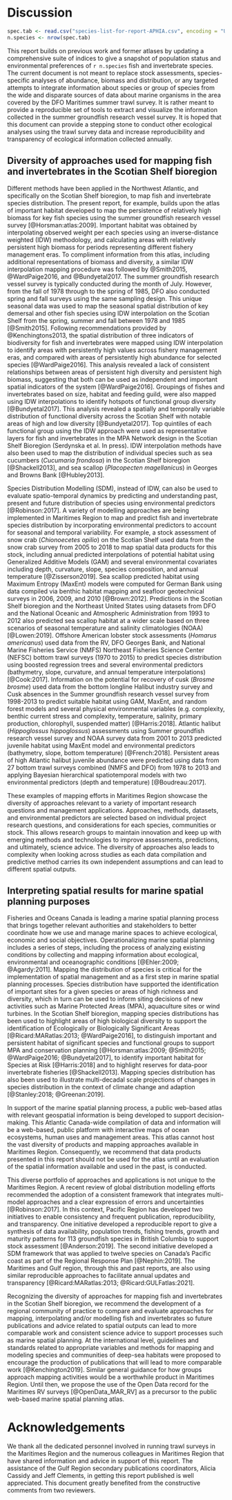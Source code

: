 # Discussion

```r
spec.tab <- read.csv("species-list-for-report-APHIA.csv", encoding = "UTF-8")
n.species <- nrow(spec.tab)
```

This report builds on previous work and former atlases by updating a comprehensive suite of indices to give a snapshot of population status and environmental preferences of `r n.species` fish and invertebrate species. The current document is not meant to replace stock assessments, species-specific analyses of abundance, biomass and distribution, or any targeted attempts to integrate information about species or group of species from the wide and disparate sources of data about marine organisms in the area covered by the DFO Maritimes summer trawl survey. It is rather meant to provide a reproducible set of tools to extract and visualize the information collected in the summer groundfish research vessel survey. It is hoped that this document can provide a stepping stone to conduct other ecological analyses using the trawl survey data and increase reproducibility and transparency of ecological information collected annually.

## Diversity of approaches used for mapping fish and invertebrates in the Scotian Shelf bioregion  

Different methods have been applied in the Northwest Atlantic, and specifically on the Scotian Shelf bioregion, to map fish and invertebrate species distribution. The present report, for example, builds upon the atlas of important habitat developed to map the persistence of relatively high biomass for key fish species using the summer groundfish research vessel survey [@Horsman:atlas:2009]. Important habitat was obtained by interpolating observed weight per each species using an inverse-distance weighted (IDW) methodology, and calculating areas with relatively persistent high biomass for periods representing different fishery management eras. To compliment information from this atlas, including additional representations of biomass and diversity, a similar IDW interpolation mapping procedure was followed by @Smith2015, @WardPaige2016, and @Bundyetal2017. The summer groundfish research vessel survey is typically conducted during the month of July. However, from the fall of 1978 through to the spring of 1985, DFO also conducted spring and fall surveys using the same sampling design. This unique seasonal data was used to map the seasonal spatial distribution of key demersal and other fish species using IDW interpolation on the Scotian Shelf from the spring, summer and fall between 1978 and 1985 [@Smith2015]. Following recommendations provided by @Kenchingtons2013, the spatial distribution of three indicators of biodiversity for fish and invertebrates were mapped using IDW interpolation to identify areas with persistently high values across fishery management eras, and compared with areas of persistently high abundance for selected species [@WardPaige2016]. This analysis revealed a lack of consistent relationships between areas of persistent high diversity and persistent high biomass, suggesting that both can be used as independent and important spatial indicators of the system [@WardPaige2016]. Groupings of fishes and invertebrates based on size, habitat and feeding guild, were also mapped using IDW interpolations to identify hotspots of functional group diversity [@Bundyetal2017]. This analysis revealed a spatially and temporally variable distribution of functional diversity across the Scotian Shelf with notable areas of high and low diversity [@Bundyetal2017]. Top quintiles of each functional group using the IDW approach were used as representative layers for fish and invertebrates in the MPA Network design in the Scotian Shelf Bioregion (Serdynska et al. In press). IDW interpolation methods have also been used to map the distribution of individual species such as sea cucumbers (*Cucumaria frondosa*) in the Scotian Shelf bioregion [@Shackell2013], and sea scallop (*Placopecten magellanicus*) in Georges and Browns Bank [@Hubley2013]. 

Species Distribution Modelling (SDM), instead of IDW, can also be used to evaluate spatio-temporal dynamics by predicting and understanding past, present and future distribution of species using environmental predictors [@Robinson:2017]. A variety of modelling approaches are being implemented in Maritimes Region to map and predict fish and invertebrate species distribution by incorporating environmental predictors to account for seasonal and temporal variability. For example, a stock assessment of snow crab (*Chionoecetes opilio*) on the Scotian Shelf used data from the snow crab survey from 2005 to 2018 to map spatial data products for this stock, including annual predicted interpolations of potential habitat using Generalized Additive Models (GAM) and several environmental covariates including depth, curvature, slope, species composition, and annual temperature [@Zisserson2019]. Sea scallop predicted habitat using Maximum Entropy (MaxEnt) models were computed for German Bank using data compiled via benthic habitat mapping and seafloor geotechnical surveys in 2006, 2009, and 2010 [@Brown:2012]. Predictions in the Scotian Shelf bioregion and the Northeast United States using datasets from DFO and the National Oceanic and Atmospheric Administration from 1993 to 2012 also predicted sea scallop habitat at a wider scale based on three scenarios of seasonal temperature and salinity climatologies (NOAA) [@Lowen:2019]. Offshore American lobster stock assessments (*Homarus americanus*) used data from the RV, DFO Georges Bank, and National Marine Fisheries Service (NMFS) Northeast Fisheries Science Center (NEFSC) bottom trawl surveys (1970 to 2015) to predict species distribution using boosted regression trees and several environmental predictors (bathymetry, slope, curvature, and annual temperature interpolations) [@Cook:2017]. Information on the potential for recovery of cusk (*Brosme brosme*) used data from the bottom longline Halibut industry survey and Cusk absences in the Summer groundfish research vessel survey from 1998-2013 to predict suitable habitat using GAM, MaxEnt, and random forest models and several physical environmental variables (e.g. complexity, benthic current stress and complexity, temperature, salinity, primary production, chlorophyll, suspended matter) [@Harris:2018]. Atlantic halibut (*Hippoglossus hippoglossus*) assessments using Summer groundfish research vessel survey and NOAA survey data from 2001 to 2013 predicted juvenile habitat using MaxEnt model and environmental predictors (bathymetry, slope, bottom temperature) [@French:2018]. Persistent areas of high Atlantic halibut juvenile abundance were predicted using data from 27 bottom trawl surveys combined (NMFS and DFO) from 1978 to 2013 and applying Bayesian hierarchical spatiotemporal models with two environmental predictors (depth and temperature) [@Boudreau:2017]. 

These examples of mapping efforts in Maritimes Region showcase the diversity of approaches relevant to a variety of important research questions and management applications. Approaches, methods, datasets, and environmental predictors are selected based on individual project research questions, and considerations for each species, communities or stock. This allows research groups to maintain innovation and keep up with emerging methods and technologies to improve assessments, predictions, and ultimately, science advice. The diversity of approaches also leads to complexity when looking across studies as each data compilation and predictive method carries its own independent assumptions and can lead to different spatial outputs.

## Interpreting spatial results for marine spatial planning purposes   

Fisheries and Oceans Canada is leading a marine spatial planning process that brings together relevant authorities and stakeholders to better coordinate how we use and manage marine spaces to achieve ecological, economic and social objectives. Operationalizing marine spatial planning includes a series of steps, including the process of analyzing existing conditions by collecting and mapping information about ecological, environmental and oceanographic conditions [@Ehler:2009; @Agardy:2011]. Mapping the distribution of species is critical for the implementation of spatial management and as a first step in marine spatial planning processes. Species distribution have supported the identification of important sites for a given species or areas of high richness and diversity, which in turn can be used to inform siting decisions of new activities such as Marine Protected Areas (MPA), aquaculture sites or wind turbines. In the Scotian Shelf bioregion, mapping species distributions has been used to highlight areas of high biological diversity to support the identification of Ecologically or Biologically Significant Areas [@Ricard:MARatlas:2013; @WardPaige2016], to distinguish important and persistent habitat of significant species and functional groups to support MPA and conservation planning [@Horsman:atlas:2009; @Smith2015; @WardPaige2016; @Bundyetal2017], to identify important habitat for Species at Risk [@Harris:2018] and to highlight reserves for data-poor invertebrate fisheries [@Shackell2013]. Mapping species distribution has also been used to illustrate multi-decadal scale projections of changes in species distribution in the context of climate change and adaption [@Stanley:2018; @Greenan:2019]. 

In support of the marine spatial planning process, a public web-based atlas with relevant geospatial information is being developed to support decision-making. This Atlantic Canada-wide compilation of data and information will be a web-based, public platform with interactive maps of ocean ecosystems, human uses and management areas. This atlas cannot host the vast diversity of products and mapping approaches available in Maritimes Region. Consequently, we recommend that data products presented in this report should not be used for the atlas until an evaluation of the spatial information available and used in the past, is conducted. 

This diverse portfolio of approaches and applications is not unique to the Maritimes Region. A recent review of global distribution modelling efforts recommended the adoption of a consistent framework that integrates multi-model approaches and a clear expression of errors and uncertainties [@Robinson:2017]. In this context, Pacific Region has developed two initiatives to enable consistency and frequent publication, reproducibility, and transparency. One initiative developed a  reproducible report to give a synthesis of data availability, population trends, fishing trends, growth and maturity patterns for 113 groundfish species in British Columbia to support stock assessment [@Anderson:2019]. The second initiative developed a SDM framework that was applied to twelve species on Canada’s Pacific coast as part of the Regional Response Plan [@Nephin:2019]. The Maritimes and Gulf region, through this and past reports, are also using similar reproducible approaches to facilitate annual updates and transparency [@Ricard:MARatlas:2013; @Ricard:GULFatlas:2021].
 
Recognizing the diversity of approaches for mapping fish and invertebrates in the Scotian Shelf bioregion, we recommend the development of a regional community of practice to compare and evaluate approaches for mapping, interpolating and/or modelling fish and invertebrates so future publications and advice related to spatial outputs can lead to more comparable work and consistent science advice to support processes such as marine spatial planning. At the international level, guidelines and standards related to appropriate variables and methods for mapping and modeling species and communities of deep-sea habitats were proposed to encourage the production of publications that will lead to more comparable work [@Kenchington2019]. Similar general guidance for how groups  approach mapping activities would be a worthwhile product in Maritimes Region. Until then, we propose the use of the Open Data record for the Maritimes RV surveys [@OpenData_MAR_RV] as a precursor to the public web-based marine spatial planning atlas.


# Acknowledgements  

We thank all the dedicated personnel involved in running trawl surveys in the Maritimes Region and the numerous colleagues in Maritimes Region that have shared information and advice in support of this report. The assistance of the Gulf Region secondary publications coordinators, Alicia Cassidy and Jeff Clements, in getting this report published is well appreciated. This document greatly benefited from the constructive comments from two reviewers.
